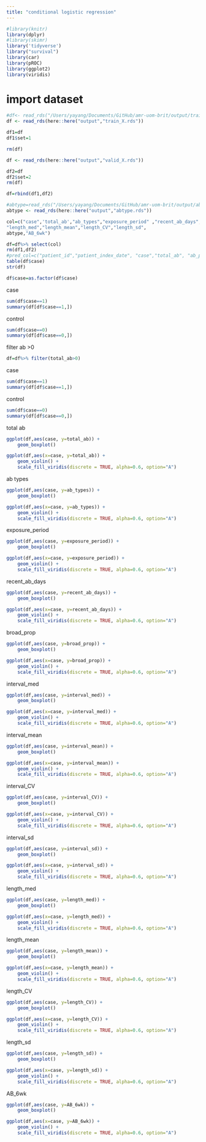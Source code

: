 ```yaml
---
title: "conditional logistic regression"
---
```


```r
#library(knitr)
library(dplyr)
#library(skimr)
library('tidyverse')
library("survival")
library(car)
library(pROC)
library(ggplot2)
library(viridis)
```

# import dataset
```r
#df<- read_rds("/Users/yayang/Documents/GitHub/amr-uom-brit/output/train_X.rds")
df <- read_rds(here::here("output","train_X.rds"))

df1=df
df1$set=1

rm(df)

df <- read_rds(here::here("output","valid_X.rds"))

df2=df
df2$set=2
rm(df)

df=rbind(df1,df2)

#abtype=read_rds("/Users/yayang/Documents/GitHub/amr-uom-brit/output/abtype.rds")
abtype <- read_rds(here::here("output","abtype.rds"))

col=c("case",'total_ab',"ab_types","exposure_period" ,"recent_ab_days", "broad_prop" ,"interval_med" ,"interval_mean" , "interval_CV","interval_sd",
"length_med","length_mean","length_CV","length_sd",
abtype,"AB_6wk")

df=df%>% select(col)
rm(df1,df2)
#pred_col=c("patient_id","patient_index_date", "case","total_ab", "ab_prescriptions","ab_types","prescribe_times","exposure_period","recent_ab_days", "broad_prop" ,"broad_ab_prescriptions","interval_mean","interval_sd","interval_CV","length_mean", "length_sd", "length_CV","prescribe_time_0","prescribe_time_1","prescribe_time_2","prescribe_time_3",col,"AB_1_type","AB_6wk_type" ,"interval_med" ,"length_med" ,"ab_6w_binary" , "AB_6wk")
table(df$case)
str(df)

df$case=as.factor(df$case)
```

case
```r
sum(df$case==1)
summary(df[df$case==1,])
```
control
```r
sum(df$case==0)
summary(df[df$case==0,])
```


filter ab >0
```r
df=df%>% filter(total_ab>0)
```
case
```r
sum(df$case==1)
summary(df[df$case==1,])
```
control
```r
sum(df$case==0)
summary(df[df$case==0,])
```



total ab
```r

ggplot(df,aes(case, y=total_ab)) + 
    geom_boxplot()

ggplot(df,aes(x=case, y=total_ab)) +
    geom_violin() +
    scale_fill_viridis(discrete = TRUE, alpha=0.6, option="A") 
```


ab types
```r


ggplot(df,aes(case, y=ab_types)) + 
    geom_boxplot()

ggplot(df,aes(x=case, y=ab_types)) +
    geom_violin() +
    scale_fill_viridis(discrete = TRUE, alpha=0.6, option="A") 
```

exposure_period
```r

ggplot(df,aes(case, y=exposure_period)) + 
    geom_boxplot()

ggplot(df,aes(x=case, y=exposure_period)) +
    geom_violin() +
    scale_fill_viridis(discrete = TRUE, alpha=0.6, option="A") 
```

recent_ab_days
```r
ggplot(df,aes(case, y=recent_ab_days)) + 
    geom_boxplot()

ggplot(df,aes(x=case, y=recent_ab_days)) +
    geom_violin() +
    scale_fill_viridis(discrete = TRUE, alpha=0.6, option="A") 
```

broad_prop
```r
ggplot(df,aes(case, y=broad_prop)) + 
    geom_boxplot()

ggplot(df,aes(x=case, y=broad_prop)) +
    geom_violin() +
    scale_fill_viridis(discrete = TRUE, alpha=0.6, option="A") 
```

interval_med
```r
ggplot(df,aes(case, y=interval_med)) + 
    geom_boxplot()

ggplot(df,aes(x=case, y=interval_med)) +
    geom_violin() +
    scale_fill_viridis(discrete = TRUE, alpha=0.6, option="A") 
```

interval_mean
```r
ggplot(df,aes(case, y=interval_mean)) + 
    geom_boxplot()

ggplot(df,aes(x=case, y=interval_mean)) +
    geom_violin() +
    scale_fill_viridis(discrete = TRUE, alpha=0.6, option="A") 
```


interval_CV
```r
ggplot(df,aes(case, y=interval_CV)) + 
    geom_boxplot()

ggplot(df,aes(x=case, y=interval_CV)) +
    geom_violin() +
    scale_fill_viridis(discrete = TRUE, alpha=0.6, option="A") 
```


interval_sd
```r
ggplot(df,aes(case, y=interval_sd)) + 
    geom_boxplot()

ggplot(df,aes(x=case, y=interval_sd)) +
    geom_violin() +
    scale_fill_viridis(discrete = TRUE, alpha=0.6, option="A") 
```



length_med
```r
ggplot(df,aes(case, y=length_med)) + 
    geom_boxplot()

ggplot(df,aes(x=case, y=length_med)) +
    geom_violin() +
    scale_fill_viridis(discrete = TRUE, alpha=0.6, option="A") 
```

length_mean
```r
ggplot(df,aes(case, y=length_mean)) + 
    geom_boxplot()

ggplot(df,aes(x=case, y=length_mean)) +
    geom_violin() +
    scale_fill_viridis(discrete = TRUE, alpha=0.6, option="A") 
```

length_CV
```r
ggplot(df,aes(case, y=length_CV)) + 
    geom_boxplot()

ggplot(df,aes(x=case, y=length_CV)) +
    geom_violin() +
    scale_fill_viridis(discrete = TRUE, alpha=0.6, option="A") 
```

length_sd
```r
ggplot(df,aes(case, y=length_sd)) + 
    geom_boxplot()

ggplot(df,aes(x=case, y=length_sd)) +
    geom_violin() +
    scale_fill_viridis(discrete = TRUE, alpha=0.6, option="A") 
```

AB_6wk
```r
ggplot(df,aes(case, y=AB_6wk)) + 
    geom_boxplot()

ggplot(df,aes(x=case, y=AB_6wk)) +
    geom_violin() +
    scale_fill_viridis(discrete = TRUE, alpha=0.6, option="A") 
```

